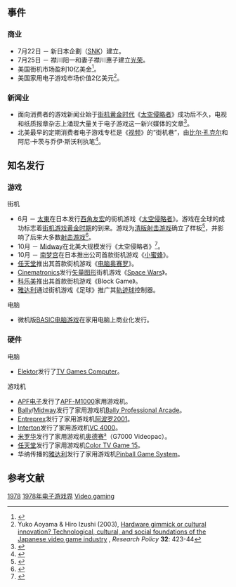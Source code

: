 {{NoteTA
| G1=Games
}}

== 事件 ==

=== 商业 ===

* 7月22日 － 新日本企劃（[[SNK|SNK]]）建立。
* 7月25日 － 襟川阳一和妻子襟川惠子建立[[光榮公司|光荣]]。
* 美国街机市场盈利10亿美金<ref>{{Cite web |url=http://www.replaymag.com/history.htm |title=History Page<!-- 机器人生成的标题 --> |accessdate=2007-12-22 |archive-date=2007-12-22 |archive-url=https://web.archive.org/web/20071222225649/http://www.replaymag.com/history.htm |dead-url=yes }}</ref>。
* 美国家用电子游戏市场价值2亿美元<ref>Yuko Aoyama & Hiro Izushi (2003), [http://www.scribd.com/doc/133240085/Aoyama-Izushi-2003-RP-T-Cultural-Japan-Video-Game Hardware gimmick or cultural innovation? Technological, cultural, and social foundations of the Japanese video game industry] {{Wayback|url=http://www.scribd.com/doc/133240085/Aoyama-Izushi-2003-RP-T-Cultural-Japan-Video-Game |date=20160306233530 }}, ''Research Policy'' '''32''': 423-44</ref>。

=== 新闻业 ===

* 面向消费者的游戏新闻业始于[[街机黄金时代|街机黄金时代]]《[[太空侵略者|太空侵略者]]》成功后不久，电视和纸质报章杂志上涌现大量关于电子游戏这一新兴媒体的文章<ref name="eg_2_36">{{cite journal|title=Players Guide To Electronic Science Fiction Games|journal=[[Electronic_Games|Electronic Games]]|date=March 1982|volume=1|issue=2|pages=35–45 [36]|url=http://www.archive.org/stream/electronic-games-magazine-1982-03/Electronic_Games_Issue_02_Vol_01_02_1982_Mar#page/n35/mode/1up|accessdate=1 February 2012}}</ref>。
* 北美最早的定期消费者电子游戏专栏是《[[视频_(杂志)|视频]]》的“街机巷”，由[[比尔·孔克尔|比尔·孔克尔]]和阿尼·卡茨与乔伊·斯沃利执笔<ref name="wired_kunkel">{{cite web|last=Kohler|first=Chris|title=Bill Kunkel, Original Gaming Journalist, Dies at 61|url=http://www.wired.com/gamelife/2011/09/bill-kunkel-dies/all/1|work=[[Wired_(magazine)|Wired]]|accessdate=1 March 2012|date=September 6, 2011|archive-date=2014-03-24|archive-url=https://web.archive.org/web/20140324173738/http://www.wired.com/gamelife/2011/09/bill-kunkel-dies/all/1|dead-url=no}}</ref>。

== 知名发行 ==

=== 游戏 ===

; 街机
* 6月 － [[太東|太東]]在日本发行[[西角友宏|西角友宏]]的街机游戏《[[太空侵略者|太空侵略者]]》。游戏在全球的成功标志着[[街机游戏黄金时期|街机游戏黄金时期]]的到来。游戏为[[清版射击游戏|清版射击游戏]]确立了样板<ref name="1UP_50">{{cite web|title=Essential 50: Space Invaders|publisher=[[1UP.com|1UP.com]]|url=http://www.1up.com/features/essential-50-space-invaders|accessdate=2011-03-26|archive-date=2012-10-18|archive-url=https://web.archive.org/web/20121018124241/http://www.1up.com/features/essential-50-space-invaders|dead-url=no}}</ref>，并影响了后来大多数[[射击游戏|射击游戏]]<ref name="1UP_10things">{{cite web| url = http://www.1up.com/do/feature?cId=3168373| title = Ten Things Everyone Should Know About Space Invaders| publisher = [[1UP.com|1UP.com]]| author = Edwards, Benj| accessdate = 2008-07-11| archive-date = 2009-02-26| archive-url = https://web.archive.org/web/20090226064943/http://www.1up.com/do/feature?cId=3168373| dead-url = no}}</ref>。
* 10月 － [[Midway|Midway]]在北美大规模发行《太空侵略者》<ref>{{Cite web |url=http://www.arcade-history.com/?page=detail&id=31739 |title=Space Invaders arcade video game by Midway Mfg. (1978)<!-- 机器人生成的标题 --> |access-date=2015-02-27 |archive-date=2020-10-26 |archive-url=https://web.archive.org/web/20201026124106/https://www.arcade-history.com/?page=detail&id=31739 }}</ref>。
* 10月 － [[南梦宫|南梦宫]]在日本推出公司首款街机游戏《[[小蜜蜂_(游戏)|小蜜蜂]]》。
* [[任天堂|任天堂]]推出其首款街机游戏《[[电脑奥赛罗|电脑奥赛罗]]》。
* [[Cinematronics|Cinematronics]]发行[[矢量图形|矢量图形]]街机游戏《[[Space_Wars|Space Wars]]》。
* [[科乐美|科乐美]]推出其首款街机游戏《Block Game》。
* [[雅达利|雅达利]]通过街机游戏《足球》推广其[[轨迹球|轨迹球]]控制器。

; 电脑
* 微机版[[BASIC电脑游戏|BASIC电脑游戏]]在家用电脑上商业化发行。

=== 硬件 ===

; 电脑
* [[Elektor|Elektor]]发行了[[Elektor_TV_Games_Computer|TV Games Computer]]。

; 游戏机
* [[APF电子|APF电子]]发行了[[APF-M1000|APF-M1000]]家用游戏机。
* [[巴利技术|Bally]]/[[Midway游戏|Midway]]发行了家用游戏机[[Bally_Professional_Arcade|Bally Professional Arcade]]。
* [[Entreprex|Entreprex]]发行了家用游戏机[[阿波罗2001|阿波罗2001]]。
* [[Interton|Interton]]发行了家用游戏机[[VC_4000|VC 4000]]。
* [[米罗华|米罗华]]发行了家用游戏机[[米罗华奥德赛²|奥德赛²]]（G7000 Videopac）。
* [[任天堂|任天堂]]发行了家用游戏机[[Color_TV_Game|Color TV Game 15]]。
* 华纳传播的[[雅达利|雅达利]]发行了家用游戏机[[Pinball_Game_System|Pinball Game System]]。

== 参考文献 ==
{{reflist}}

{{电子游戏史}}

{{DEFAULTSORT:1978 In Video Gaming}}
[[Category:1970年代电子游戏界|1978]]
[[Category:1978年电子游戏界|]]
[[Category:1978年|Video gaming]]